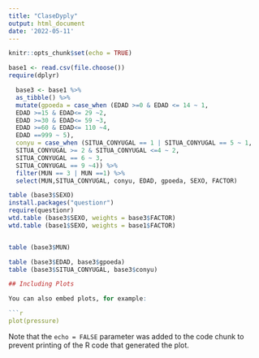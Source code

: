 ---
title: "ClaseDyply"
output: html_document
date: '2022-05-11'
---

```{r setup, include=FALSE}
knitr::opts_chunk$set(echo = TRUE)
```

```{r}

base1 <- read.csv(file.choose())
require(dplyr)

  base3 <- base1 %>% 
  as_tibble() %>% 
  mutate(gpoeda = case_when (EDAD >=0 & EDAD <= 14 ~ 1, 
  EDAD >=15 & EDAD<= 29 ~2,
  EDAD >=30 & EDAD<= 59 ~3,
  EDAD >=60 & EDAD<= 110 ~4,
  EDAD ==999 ~ 5),
  conyu = case_when (SITUA_CONYUGAL == 1 | SITUA_CONYUGAL == 5 ~ 1,
  SITUA_CONYUGAL >= 2 & SITUA_CONYUGAL <=4 ~ 2,
  SITUA_CONYUGAL == 6 ~ 3,
  SITUA_CONYUGAL == 9 ~4)) %>%
  filter(MUN == 3 | MUN ==1) %>%
  select(MUN,SITUA_CONYUGAL, conyu, EDAD, gpoeda, SEXO, FACTOR)

table (base3$SEXO)  
install.packages("questionr")
require(questionr)
wtd.table (base3$SEXO, weights = base3$FACTOR)
wtd.table (base1$SEXO, weights = base1$FACTOR)


table (base3$MUN)

table (base3$EDAD, base3$gpoeda)
table (base3$SITUA_CONYUGAL, base3$conyu)

## Including Plots

You can also embed plots, for example:

```{r pressure, echo=FALSE}
plot(pressure)
```

Note that the `echo = FALSE` parameter was added to the code chunk to prevent printing of the R code that generated the plot.
